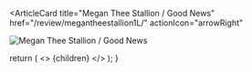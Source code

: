 <ArticleCard
  title="Megan Thee Stallion / Good News"
  href="/review/megantheestallion1L/"
  actionIcon="arrowRight"
>

![Megan Thee Stallion / Good News](../../images/cd/megantheestallion1L.jpg) 

</ArticleCard>

  return (
    <>
      {children}
    </>
  );
}